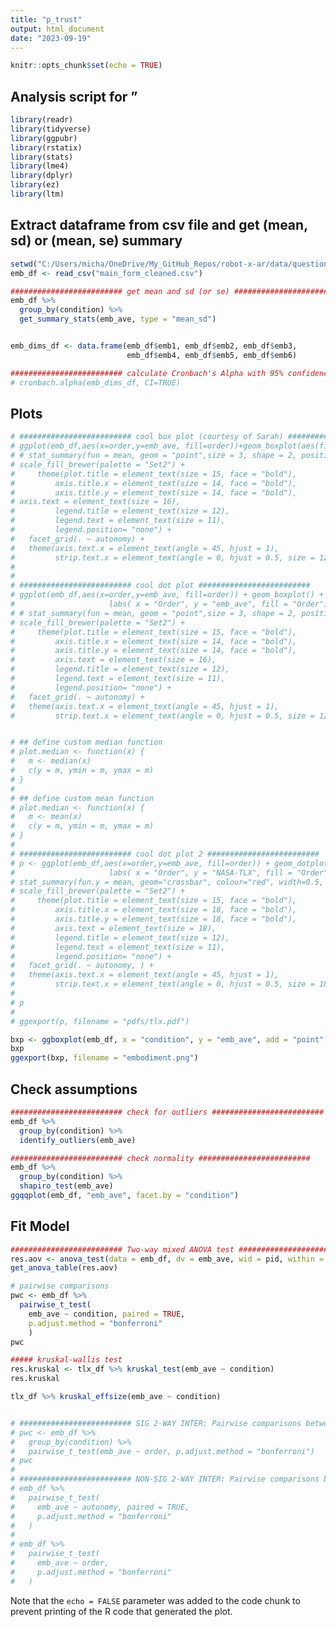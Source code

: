 ```yaml
---
title: "p_trust"
output: html_document
date: "2023-09-19"
---
```


```r
knitr::opts_chunk$set(echo = TRUE)
```

## Analysis script for "

```r
library(readr)
library(tidyverse)
library(ggpubr)
library(rstatix)
library(stats)
library(lme4)
library(dplyr)
library(ez)
library(ltm)
```


## Extract dataframe from csv file and get (mean, sd) or (mean, se) summary

```r

setwd("C:/Users/micha/OneDrive/My_GitHub_Repos/robot-x-ar/data/questionnaire/")
emb_df <- read_csv("main_form_cleaned.csv")

######################### get mean and sd (or se) ######################### 
emb_df %>%
  group_by(condition) %>%
  get_summary_stats(emb_ave, type = "mean_sd")


emb_dims_df <- data.frame(emb_df$emb1, emb_df$emb2, emb_df$emb3, 
                          emb_df$emb4, emb_df$emb5, emb_df$emb6)

######################### calculate Cronbach's Alpha with 95% confidence interval ######################### 
# cronbach.alpha(emb_dims_df, CI=TRUE)


```

## Plots

```r

# ######################### cool box plot (courtesy of Sarah) #########################
# ggplot(emb_df,aes(x=order,y=emb_ave, fill=order))+geom_boxplot(aes(fill=order)) + labs( x = "Order", y = "emb_ave", fill = "Order") +   theme_minimal() +
# # stat_summary(fun = mean, geom = "point",size = 3, shape = 2, position = position_dodge(0.75), show.legend = FALSE) +
# scale_fill_brewer(palette = "Set2") +
#     theme(plot.title = element_text(size = 15, face = "bold"),
#         axis.title.x = element_text(size = 14, face = "bold"),
#         axis.title.y = element_text(size = 14, face = "bold"),
# axis.text = element_text(size = 16),
#         legend.title = element_text(size = 12),
#         legend.text = element_text(size = 11),
#         legend.position= "none") +
#   facet_grid(. ~ autonomy) +
#   theme(axis.text.x = element_text(angle = 45, hjust = 1),
#         strip.text.x = element_text(angle = 0, hjust = 0.5, size = 12), legend.position = "none")
# 
# 
# ######################### cool dot plot #########################
# ggplot(emb_df,aes(x=order,y=emb_ave, fill=order)) + geom_boxplot() + geom_dotplot(binaxis='y', stackdir='center', stackratio=1.5, dotsize=1.2) +
#                     labs( x = "Order", y = "emb_ave", fill = "Order") + theme_minimal() +
# # stat_summary(fun = mean, geom = "point",size = 3, shape = 2, position = position_dodge(0.75), show.legend = FALSE) +
# scale_fill_brewer(palette = "Set2") +
#     theme(plot.title = element_text(size = 15, face = "bold"),
#         axis.title.x = element_text(size = 14, face = "bold"),
#         axis.title.y = element_text(size = 14, face = "bold"),
#         axis.text = element_text(size = 16),
#         legend.title = element_text(size = 12),
#         legend.text = element_text(size = 11),
#         legend.position= "none") +
#   facet_grid(. ~ autonomy) +
#   theme(axis.text.x = element_text(angle = 45, hjust = 1),
#         strip.text.x = element_text(angle = 0, hjust = 0.5, size = 12), legend.position = "none")


# ## define custom median function
# plot.median <- function(x) {
#   m <- median(x)
#   c(y = m, ymin = m, ymax = m)
# }
# 
# ## define custom mean function
# plot.median <- function(x) {
#   m <- mean(x)
#   c(y = m, ymin = m, ymax = m)
# }
# 
# ######################### cool dot plot 2 ######################### 
# p <- ggplot(emb_df,aes(x=order,y=emb_ave, fill=order)) + geom_dotplot(binaxis='y', stackdir='center', stackratio=1.5, dotsize=0.6) + 
#                     labs( x = "Order", y = "NASA-TLX", fill = "Order") + theme_minimal() +
# stat_summary(fun.y = mean, geom="crossbar", colour="red", width=0.5, size=0.5) +
# scale_fill_brewer(palette = "Set2") +
#     theme(plot.title = element_text(size = 15, face = "bold"),
#         axis.title.x = element_text(size = 18, face = "bold"),
#         axis.title.y = element_text(size = 18, face = "bold"),
#         axis.text = element_text(size = 18),
#         legend.title = element_text(size = 12),
#         legend.text = element_text(size = 11),
#         legend.position= "none") +
#   facet_grid(. ~ autonomy, ) +
#   theme(axis.text.x = element_text(angle = 45, hjust = 1),
#         strip.text.x = element_text(angle = 0, hjust = 0.5, size = 18), legend.position = "none")
# 
# p
# 
# ggexport(p, filename = "pdfs/tlx.pdf")

bxp <- ggboxplot(emb_df, x = "condition", y = "emb_ave", add = "point", order = c("A", "B", "C", "D"))
bxp
ggexport(bxp, filename = "embodiment.png")

```


## Check assumptions

```r

######################### check for outliers ######################### 
emb_df %>%
  group_by(condition) %>%
  identify_outliers(emb_ave)

######################### check normality ######################### 
emb_df %>%
  group_by(condition) %>%
  shapiro_test(emb_ave)
ggqqplot(emb_df, "emb_ave", facet.by = "condition")


```


## Fit Model

```r

######################### Two-way mixed ANOVA test #########################  
res.aov <- anova_test(data = emb_df, dv = emb_ave, wid = pid, within = condition)
get_anova_table(res.aov)

# pairwise comparisons
pwc <- emb_df %>%
  pairwise_t_test(
    emb_ave ~ condition, paired = TRUE,
    p.adjust.method = "bonferroni"
    )
pwc

##### kruskal-wallis test
res.kruskal <- tlx_df %>% kruskal_test(emb_ave ~ condition)
res.kruskal

tlx_df %>% kruskal_effsize(emb_ave ~ condition)


# ######################### SIG 2-WAY INTER: Pairwise comparisons between group levels #########################  
# pwc <- emb_df %>%
#   group_by(condition) %>%
#   pairwise_t_test(emb_ave ~ order, p.adjust.method = "bonferroni")
# pwc
# 
# ######################### NON-SIG 2-WAY INTER: Pairwise comparisons between group levels #########################
# emb_df %>%
#   pairwise_t_test(
#     emb_ave ~ autonomy, paired = TRUE,
#     p.adjust.method = "bonferroni"
#   )
# 
# emb_df %>%
#   pairwise_t_test(
#     emb_ave ~ order, 
#     p.adjust.method = "bonferroni"
#   )

```


Note that the `echo = FALSE` parameter was added to the code chunk to prevent printing of the R code that generated the plot.
